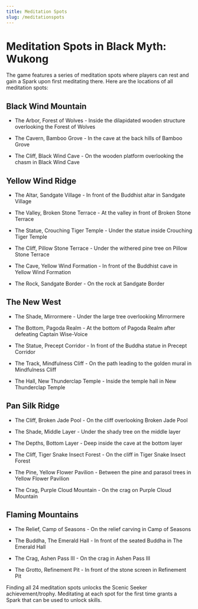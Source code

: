 ```yaml
---
title: Meditation Spots
slug: /meditationspots
---
```


# Meditation Spots in Black Myth: Wukong

The game features a series of meditation spots where players can rest and gain a Spark upon first meditating there. Here are the locations of all meditation spots:

## Black Wind Mountain

- The Arbor, Forest of Wolves - Inside the dilapidated wooden structure overlooking the Forest of Wolves

- The Cavern, Bamboo Grove - In the cave at the back hills of Bamboo Grove

- The Cliff, Black Wind Cave - On the wooden platform overlooking the chasm in Black Wind Cave

## Yellow Wind Ridge

- The Altar, Sandgate Village - In front of the Buddhist altar in Sandgate Village

- The Valley, Broken Stone Terrace - At the valley in front of Broken Stone Terrace

- The Statue, Crouching Tiger Temple - Under the statue inside Crouching Tiger Temple

- The Cliff, Pillow Stone Terrace - Under the withered pine tree on Pillow Stone Terrace

- The Cave, Yellow Wind Formation - In front of the Buddhist cave in Yellow Wind Formation

- The Rock, Sandgate Border - On the rock at Sandgate Border

## The New West

- The Shade, Mirrormere - Under the large tree overlooking Mirrormere

- The Bottom, Pagoda Realm - At the bottom of Pagoda Realm after defeating Captain Wise-Voice

- The Statue, Precept Corridor - In front of the Buddha statue in Precept Corridor

- The Track, Mindfulness Cliff - On the path leading to the golden mural in Mindfulness Cliff

- The Hall, New Thunderclap Temple - Inside the temple hall in New Thunderclap Temple

## Pan Silk Ridge

- The Cliff, Broken Jade Pool - On the cliff overlooking Broken Jade Pool

- The Shade, Middle Layer - Under the shady tree on the middle layer

- The Depths, Bottom Layer - Deep inside the cave at the bottom layer

- The Cliff, Tiger Snake Insect Forest - On the cliff in Tiger Snake Insect Forest

- The Pine, Yellow Flower Pavilion - Between the pine and parasol trees in Yellow Flower Pavilion

- The Crag, Purple Cloud Mountain - On the crag on Purple Cloud Mountain

## Flaming Mountains

- The Relief, Camp of Seasons - On the relief carving in Camp of Seasons

- The Buddha, The Emerald Hall - In front of the seated Buddha in The Emerald Hall

- The Crag, Ashen Pass III - On the crag in Ashen Pass III

- The Grotto, Refinement Pit - In front of the stone screen in Refinement Pit


Finding all 24 meditation spots unlocks the Scenic Seeker achievement/trophy. Meditating at each spot for the first time grants a Spark that can be used to unlock skills.